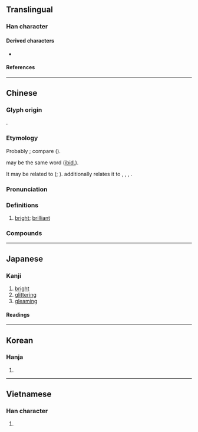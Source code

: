 {{character info}}
==Translingual==

===Han character===
{{Han char|rn=86|rad=火|as=09|sn=13|four=96814|canj=FHAG|ids=⿰火皇}}

====Derived characters====
* {{l|mul|[[𬉒]]}}

====References====
{{Han ref|kx=0676.070|dkj=19181|dj=1087.120|hdz=32218.160|uh=714C}}

----

==Chinese==
{{zh-forms}}

===Glyph origin===
{{Han etym}}
{{Han compound|火|皇|ls=psc|c1=s|c2=p|t1=fire}}.

===Etymology===
Probably {{der|zh|sit}}; compare {{cog|my|လွင်|t=vivid}} ({{zh-ref|Schuessler, 2007}}).

{{och-l|皇|royal}} may be the same word ([[ibid.]]).

It may be related to {{och-l|光|light; bright}} ({{zh-ref|Wang, 1982}}; {{zh-ref|Schuessler, 2007}}). {{zh-ref|Wang (1982)}} additionally relates it to {{och-l|景|bright; sunlight}}, {{och-l|鏡|mirror}}, {{och-l|晃|bright}}, {{och-l|曠|bright}}.

===Pronunciation===
{{zh-pron
|m=huáng
|m-s=
|c=wong4
|c-t=
|g=
|h=pfs=fòng
|j=
|mb=
|md=huòng
|mn=hông
|mn-t=huang5
|w=3hhuaan
|x=
|mc=y
|oc=y
|cat=a
}}

===Definitions===
{{zh-hanzi}}

# [[bright]]; [[brilliant]]

===Compounds===
{{zh-der|敦煌曲子|*燉煌|燈燭輝煌|敦煌石室|燈燭熒煌|敦煌|敦煌壁畫|煌煌|正大堂煌|敦煌石窟|燈火輝煌|熒煌|輝煌|金碧輝煌|輝煌奪目|金碧熒煌|金煌煌}}

----

==Japanese==

===Kanji===
{{ja-kanji|grade=|rs=火09}}

# [[bright]]
# [[glittering]]
# [[gleaming]]

====Readings====
{{ja-readings
|goon=おう
|kanon=こう
|kun=きら-めく, きら-らか
}}

----

==Korean==

===Hanja===
{{ko-hanja|hangeul=황|eumhun=|rv=hwang|mr=hwang|y=hwang}}

# {{rfdef|ko|sort=火09}}

----

==Vietnamese==

===Han character===
{{vi-readings|rs=火09|hanviet=hoàng |nom=}}

# {{rfdef|vi|sort=火09}}